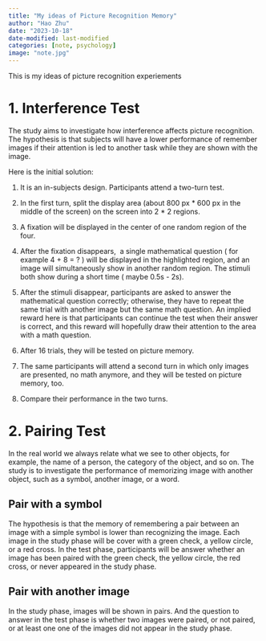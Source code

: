 ```yaml
---
title: "My ideas of Picture Recognition Memory" 
author: "Hao Zhu" 
date: "2023-10-18" 
date-modified: last-modified 
categories: [note, psychology] 
image: "note.jpg" 
---
```


This is my ideas of picture recognition experiements

# 1. Interference Test

The study aims to investigate how interference affects picture recognition. The hypothesis is that subjects will have a lower performance of remember images if their attention is led to another task while they are shown with the image.

Here is the initial solution:

1.  It is an in-subjects design. Participants attend a two-turn test.

2.  In the first turn, split the display area (about 800 px \* 600 px in the middle of the screen) on the screen into 2 \* 2 regions. 

3.  A fixation will be displayed in the center of one random region of the four.

4.  After the fixation disappears,  a single mathematical question ( for example 4 + 8 = ? ) will be displayed in the highlighted region, and an image will simultaneously show in another random region. The stimuli both show during a short time ( maybe 0.5s - 2s). 

5.  After the stimuli disappear, participants are asked to answer the mathematical question correctly; otherwise, they have to repeat the same trial with another image but the same math question. An implied reward here is that participants can continue the test when their answer is correct, and this reward will hopefully draw their attention to the area with a math question.

6.  After 16 trials, they will be tested on picture memory.

7.  The same participants will attend a second turn in which only images are presented, no math anymore, and they will be tested on picture memory, too.

8.  Compare their performance in the two turns.

# 2. Pairing Test

In the real world we always relate what we see to other objects, for example, the name of a person, the category of the object, and so on. The study is to investigate the performance of memorizing image with another object, such as a symbol, another image, or a word.

## Pair with a symbol

The hypothesis is that the memory of remembering a pair between an image with a simple symbol is lower than recognizing the image. Each image in the study phase will be cover with a green check, a yellow circle, or a red cross. In the test phase, participants will be answer whether an image has been paired with the green check, the yellow circle, the red cross, or never appeared in the study phase.

## Pair with another image

In the study phase, images will be shown in pairs. And the question to answer in the test phase is whether two images were paired, or not paired, or at least one one of the images did not appear in the study phase.
